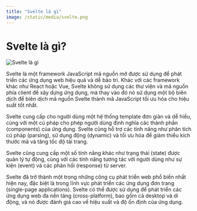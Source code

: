 ```yaml
---
title: "Svelte là gì"
image: /static/media/svelte.png
---
```


# Svelte là gì?

![Svelte là gì](/static/media/svelte.png)

Svelte là một framework JavaScript mã nguồn mở được sử dụng để phát triển các ứng dụng web hiệu quả và dễ bảo trì. Khác với các framework khác như React hoặc Vue, Svelte không sử dụng các thư viện và mã nguồn phía client để xây dựng ứng dụng, mà thay vào đó nó sử dụng một bộ biên dịch để biên dịch mã nguồn Svelte thành mã JavaScript tối ưu hóa cho hiệu suất tốt nhất.

Svelte cung cấp cho người dùng một hệ thống template đơn giản và dễ hiểu, cùng với một cú pháp cho phép người dùng định nghĩa các thành phần (components) của ứng dụng. Svelte cũng hỗ trợ các tính năng như phân tích cú pháp (parsing), sử dụng động (dynamic) và tối ưu hóa để giảm thiểu kích thước mã và tăng tốc độ tải trang.

Svelte cũng cung cấp một số tính năng khác như trạng thái (state) được quản lý tự động, cùng với các tính năng tương tác với người dùng như sự kiện (event) và các phản hồi (response) từ server.

Svelte đã trở thành một trong những công cụ phát triển web phổ biến nhất hiện nay, đặc biệt là trong lĩnh vực phát triển các ứng dụng đơn trang (single-page applications). Svelte có thể được sử dụng để phát triển các ứng dụng web đa nền tảng (cross-platform), bao gồm cả desktop và di động, và nó được đánh giá cao về hiệu suất và độ ổn định của ứng dụng.
